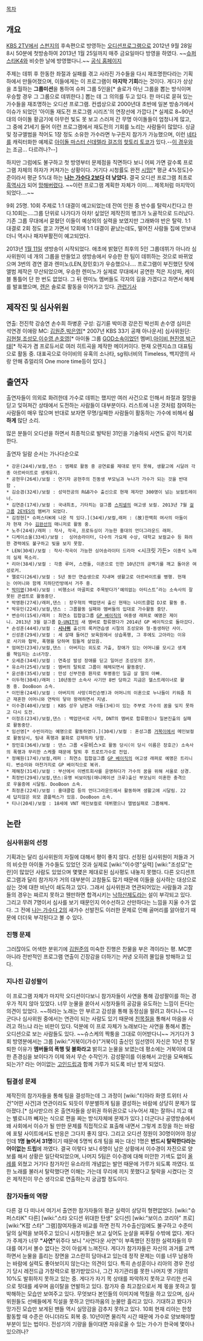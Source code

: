 [[목차]]

== 개요 ==
[[한국방송공사|KBS 2TV]]에서 [[스펀지(KBS)|스펀지]]의 후속편으로 방영하는 [[오디션]]프로그램으로 2012년 9월 28일 8시 50분에 첫방송하여 2013년 1월 25일까지 매주 금요일마다 방영을 하였다. ~~[[슈퍼스타K4]]와 비슷한 날에 방영했다니.~~
[http://www.kbs.co.kr/2tv/enter/lastaudition/view/vod/index.html 공식 홈페이지]


주제는 데뷔 후 한동한 좌절과 실패를 겪고 사라진 가수들을 다시 재조명한다라는 기획하에서 만들어졌으며, 이들에게는 이 프로그램이 '''마지막 기회'''라는 것이다. 게다가 상상을 초월하는 '''그룹미션'''을 통하여 슈퍼 그룹 5인을[* 솔로가 아닌 그룹을 뽑는 방식이며 우승할 경우 그 그룹으로 데뷔한다.] 뽑는 데 그 의의를 두고 있다. 한 마디로 묻혀 있는 가수들을 재조명하는 오디션 프로그램. 컨셉상으로 2000년대 초반에 일본 방송가에서 이슈가 되었던 '아이돌 재도전 프로그램 시리즈'의 연장선에 가깝다.[* 실제로 8~90년대의 아이돌 황금기에 아무런 빛도 못 보고 스러져 간 무명 아이돌들이 엄청나게 많고, 그 중에 21세기 들어 이런 프로그램에서 재도전의 기회를 노리는 사람들이 많았다. 싱글 및 정규앨범을 적어도 1장 정도 소유한 가수라면 누구든지 참가가 가능했으며, 이런 [[네타]]를 캐릭터화한 예제로 [[아이돌 마스터 신데렐라 걸즈]]의 [[핫토리 토코]]가 있다.--[[야자와 니코|이 경우]]와는 조금... 다르려나?--]

하지만 그럼에도 불구하고 첫 방영부터 문제점을 직면하다 보니 어찌 가면 갈수록 프로그램 자체의 하자가 커져가는 상황이다. 거기다 시청률도 완전 [[시망]][* 평균 4%정도]수준이라서 평균 5%대 하는 '''[[나는 가수다 2]]보다 더 낮았다.'''  결국 오디션 프로그램 최초로 [[흑역사]]가 되어 [[망했어요|망해버렸다]]. ~~이런 프로그램 계획한 자체가 이미.... 제목처럼 마지막이 되었다....~~

9회 25명. 10회 주제로 1:1 대결이 예고되었는데 잔여 인원 중 반수를 탈락시킨다고 한다.10회는....그룹 단위로 나가다가 아차! 싶었던 제작진의 병크가 노골적으로 드러났다. 기존 그룹 무대에서 묻혔던 이들이 예상외의 실력을 보였지만 그래봐야 반은 탈락. 1:1 대결로 2회 정도 끌고 가면서 12회에 1:1 대결이 끝났는데도, 떨어진 사람들 집에 안보내더니 역시나 패자부활전이 예고되었다.

2013년 [[1월 11일]] 생방송이 시작되었다. 애초에 밝혔던 최후의 5인 그룹데뷔가 아니라 심사위원이 네 개의 그룹을 만들었고 생방송에서 우승한 한 팀이 데뷔하는 것으로 바뀌었으며 3번의 경연 결과 렌미노(LEN,장민호)가 우승했으나....  프로그램이 부진했던 탓에 앨범 제작은 무산되었으며, 우승한 렌미노가 실제로 무대에서 공연한 적은 지상파, 케이블 통틀어 단 한 번도 없었다. 그 뒤 렌미노 멤버들도 각자의 길을 가겠다고 하면서 해체를 발표했으며, [[렌]]은 솔로로 활동을 이어가고 있다. [http://star.mbn.co.kr/view.php?no=775350&year=2013 관련기사]


== 제작진 및 심사위원 ==

연출: 전진학 강승연 손수희 하병훈
구성: 김기륜 박미경 강은진 박선희 손수영 심미은 석연경 이애랑
MC: [[김원준]],[[박은영]][* 2007년 KBS 33기 공채 아나운서]
심사위원단: [[김현철]],[[조성모]],[[이수영]],[[손호영]][* 아이돌 그룹 [[GOD]]소속이었던 멤버],[[아이비]],[[현진영]],[[박근태]][* 작곡가 겸 프로듀서로 여러 히트곡을 제작한 메이커이다. 현재 오렌지쇼크 대표팀으로 활동 중. 대표곡으로 아이비의 유혹의 소나타, sg워너비의 Timeless, 백지영의 사랑 안해 쥬얼리의 One more time등이 있다.]

== 출연자 ==
출연자들이 의외로 화려한데 가수로 데뷔는 했지만 여러 사건으로 인해서 좌절과 절망을 딛고 잊혀져간 상태에서 도전하는 사람들이 대부분이다. 리스트에 나온 것처럼 참여하는 사람들이 매우 많으며 반대로 보자면 무명/실패한 사람들이 활동하는 가수에 비해서 '''심하게''' 많단 소리.

많은 분들이 오디션을 하면서 최종적으로 발탁된 31인을 기술하되 사연도 같이 적기로 한다.

출연자 일람 순서는 가나다순으로
 * 강온(24세)/보컬,댄스 : 엠페로 활동 중 공연료를 제대로 받지 못해, 생활고에 시달려 각종 아르바이트로 생계유지. 
 * 공현우(26세)/보컬 : 연기자 공현주의 친동생 부모님과 누나가 가수가 되는 것을 반대함 .
 * 김승겸(32세)/보컬 : 성악전공의 R&B가수 출신으로 현재 제자만 300명이 넘는 보컬트레이너. 
 * 김연준(17세)/보컬 : 국내최초, 기타치는 걸그룹 [[스피넬]]의 여고생 보컬. 2013년 7월 [[걸그룹]] [[2EYES]]의 멤버가 되었다.
 * 김정현[* 슈퍼스타K에 나온 적 있다.](34세)/보컬,래퍼 : (故)한백희 여사의 아들이자 현재 가수 [[김완선]]의 매니저로 활동 중.
 * 노주(24세)/래퍼 : 작사, 작곡, 프로듀싱이 가능한 홍대의 언더그라운드 래퍼.
 * 디케이소울(33세)/보컬 :  싱어송라이터, 다수의 가요제 수상, 대학교 보컬교수 등 화려한 경력에도 불구하고 빛을 보지 못함.
 * LEN(30세)/보컬 : 작사·작곡이 가능한 싱어송라이터 드라마 <시크릿 가든> 이종석 노래의 실제 목소리.
 * 리아(38세)/보컬 : 각종 루머, 스캔들, 이혼으로 인한 10년간의 공백기를 깨고 돌아온 여성로커.
 * 멜로디(26세)/보컬 : 5년 동안 연습생으로 지내며 생활고로 아르바이트를 병행. 현재는 어머니와 함께 지하단칸방에서 거주 중.
 * [[박미영]](30세)/보컬 : 비행소녀 마골피로 주목받다가‘예의없는 아티스트’라는 소속사의 잘못된 콘셉트로 활동중단. 
 * 박영환(27세)/래퍼,댄스 : 장우혁의 백업댄서 출신 현재는 나이트클럽 DJ로 활동 중.
 * 박유민(22세)/보컬,댄스 : 그룹활동 실패와 멤버들의 입대로 가수활동 중단.
 * 변승미(15세)/래퍼 : 최연소 힙합걸그룹 [[GP 베이직]]의 여중생 래퍼로 예명은 제이니. 2013년 3월 걸그룹 [[D-UNIT]]의 새 멤버로 합류했다가 2014년 GP 베이직으로 돌아갔다.
 * 손성훈(44세)/보컬 : '''[[시나위]]''' 출신의 록커연습생 시절의 조성모와 형·동생하던 사이.
 * 신성훈(29세)/보컬 : 세 살때 들어간 보육원에서 상습폭행, 그 후에도 고아라는 이유로 사기와 협박, 폭행을 당하며 힘들게 살았음.
 * 엄여진(23세)/보컬,댄스 : 아버지는 외도로 가출, 장애가 있는 어머니를 모시고 생계를 책임지는 소녀가장.
 * 오세준(34세)/보컬 : 연축성 발성 장애를 딛고 일어선 조성모의 조카.
 * 유소라(25세)/보컬 : 멤버의 탈퇴로 그룹이 해체되면서 활동중단.
 * 윤선중(35세)/보컬 : 만성 신부전증 환자로 투병중인 일곱 살 딸의 아빠.
 * 이두혁(30세)/래퍼 : 10년동안 소속사 사기만 8번 당하고 지금은 헬스트레이너로 활동 중. DooBoon 소속.
 * 이민용(24세)/보컬 : 아버지의 사망(파킨슨병)과 어머니의 이혼으로 누나들이 키워줌 최근 재혼한 어머니와 연락이 닿아 왕래하면서 지냄.
 * 이수경(40세)/보컬 : KBS 성우 남편과 아들(3세)이 있는 주부로 가수의 꿈을 잊지 못하고 다시 도전.
 * 이정조(23세)/보컬,댄스 : 백업댄서로 시작, DNT의 멤버로 합류했으나 일본진출의 실패로 활동중단.
 * 임선영[* 수빈이라는 예명으로 활동하였다.](30세)/보컬 : 혼성그룹 [[거북이]]에서 메인보컬로 활동당시, 팀내 폭행과 불화로 강제하차 당함.
 * 장민호(36세)/보컬 : 댄스 그룹 <유비스>로 활동 당시(이 당시 이름은 장호근) 소속사의 폭행과 무리한 스케줄 때문에 탈퇴 후 트로트가수로 전업.
 * 정혜원(17세)/보컬,래퍼 : 최연소 힙합걸그룹 [[GP 베이직]]의 여고생 래퍼로 예명은 트리니티. 변승미와 마찬가지로 GP 베이직으로 복귀.
 * 제해창(31세)/보컬 : 부산에서 이벤트회사를 운영하다가 가수의 꿈을 위해 서울로 상경.
 * 최정빈(29세)/보컬,댄스:유명 비보이팀(애니메이션 크루)출신 부모님이 이혼한 충격으로 우울증에 시달림. DooBoon 소속.
 * 최정훈(22세)/보컬 : 홍대클럽 등의 언더그라운드에서 활동하며 생활고에 시달림. 22세 답지않은 외모 콤플렉스가 있음. DooBoon 소속.
 * 티나(20세)/보컬 : 18세에 VNT 메인보컬로 데뷔했으나 앨범실패로 그룹해체.

== 논란 ==
=== 심사위원의 선정 ===
기획과는 달리 심사위원의 자질에 대해서 평이 좋지 않다. 선정된 심사위원이 저들과 거의 비슷한 아이돌 가수들도 있었던 것과 실제로 [wiki:"이수영"실력] [wiki:"조성모"논란]이 많았던 사람도 있었으며 몇몇은 제대로된 심사평도 내놓지 못했다. 다른 오디션프로그램과 달리 참가자가 거의 대부분이 고참들도 많기 때문에 이들을 심사하는 대상으로 삼는 것에 대한 비난이 쇄도하고 있다. 그래서 심사위원과 연관되어있는 사람들과 고참들의 경우는 짜르지 못하고 웬만하면 합격시키는 [[낙하산]]제도라는 설이 부각되고 있다. 그리고 무려 7명이서 심사를 보기 때문인지 어수선하고 산만하다는 느낌을 지울 수가 없다. 그 전에 [[나는 가수다 2]]의 새가수 선발전도 이러한 문제로 인해 골머리를 앓아왔기 때문에 더더욱 부각된다고 볼 수 있다. 

=== 진행 문제 ===
그러잖아도 어색한 분위기에 [[김원준]]의 미숙한 진행은 찬물을 부은 격이라는 평. MC뿐 아니라 전반적인 프로그램 연출이 긴장감을 더하기는 커녕 오히려 몰입을 방해하고 있다.

=== 지나친 감성팔이 ===
이 프로그램 자체가 마지막 오디션이다보니 참가자들이 사연을 통해 감성팔이를 하는 경우가 적지 않아 있었다. 너무 눈물을 쏟아서 시청자들의 공감을 유도하는 느낌이 든다는 의견이 있었다. ~~하라는 노래는 안 부르고 감성을 통해 동정심을 팔려고 하다니~~ 더군다나 심사위원 중에서는 연관이 되는 사람도 있기 때문에 [[친목질]]을 통해서 마음을 사려고 하느냐 라는 비판이 있다. 덕분에 이 프로 자체가 노래보다는 사연을 통해서 뽑는 오디션으로 보는 사람들도 있다. ~~슈스케의 짝퉁을 그대로 이어받다니~~
거기다가 3회 방영분에서는 그룹 [wiki:"거북이(가수)"거북이] 출신인 임선영이 자신은 10년 전 탈퇴한 이유가 '''멤버들의 폭행 및 불화라고''' 밝히고 눈물을 보였는데 평소에는 거북이에 대한 존경심을 보이다가 이제 와서 무슨 수작인가. 감성팔이를 이용해서 고인을 모욕해도 되는가? 라는 어이없는 [[고인드립]]과 함께 가루가 되도록 비난 받게 되었다.

=== 팀결성 문제 ===
제작진의 참가자들을 통해 팀을 결성하는데 그 과정이 [wiki:"티아라 화영 트위터 사건"어떤 사건]과 연관이라도 되듯이 무분별하게 팀을 결성하는 바람에 상당히 문제가 많아졌다.[* 심사받으러 온 출연자들을 상위권 하위권으로 나누어서 쟤는 잘하니 끼고 얘는 별로니까 빼자는 식으로 편을 짜는 방식자체에 문제가 있다.] 더군다나 공영방송에서 왜 사회에서 이슈가 될 만한 문제를 직접적으로 표출해 내면서 그렇게 조장을 하는 바람에 포털 사이트에서도 반응은 그다지 좋지 않다. 그리고 오디션 정원이 30명이어야 정상인데 '''1명 늘어서 31명'''이기 때문에 5명씩 6개 팀을 짜는 대신 1명은 '''반드시 탈락한다라는 어이없는 드립'''에 까였다. 결국 이렇다 보니 6명이 남은 상황에서 이수경이 자진으로 양보를 해서 상황은 일단락되었으며, 나머지 5팀은 이수경에 대해 미안한 기색도 없이 [[올레]]를 외쳤고 거기다 참가자인 유소라의 개념없는 발언 때문에 가루가 되도록 까였다. 또한 노래를 불러서 탈락했다면 이해는 가는데 무리에 끼지 못했다고 탈락을 시켰다는 것은 제작진이 무슨 생각으로 연출하는지 궁금할 정도이다.

=== 참가자들의 역량 ===
다른 걸 다 떠나서 여기서 출연한 참가자들의 평균 실력이 상당히 형편없었다. [wiki:"슈퍼스타K" 다른] [wiki:"스타 오디션 위대한 탄생" 오디션] [wiki:"보이스 코리아" 프로][wiki:"K팝 스타" 그램]참여자들과 비교를 하면 전직 가수출신임에도 불구하고 수준미달의 실력을 보여주고 있으니 시청자들은 보고 싶어도 눈살을 찌푸릴 수밖에 없다. 게다가 주제가 너무 '''"사연"'''위주다 보니 "사연다운 사연"이 부족했던 진정한 실력자들의 무대를 여기서 볼수 없다는 것이 아쉽게 느껴진다. 게다가 참가자들은 자신의 과거를 고백하면서 눈물을 흘리는 장면을 고스란히 담아내고 있는데 정작 문제는 이를 너무 남용하는 바람에 실력도 좋아보이지 않는다는 의견이 있다.
특히 손성훈이나 리아의 경우 전성기 당시 레전드급 가창력으로 평가받았으나, 그간 자기관리를 못한 나머지 옛 기량의 10%도 발휘하지 못하고 있는 중. 게다가 자기 목 상태를 파악하지 못하고 무리한 선곡으로 핏대를 세우며 음이탈을 연발하고 있다. 참가자 중 최고참으로서 제 몫을 못하고 절박해하는 모습만 보여주고 있다. 무엇보다 본인들의 이미지에 먹칠을 하고 있으며, 심사위원들도 선배들에게 직설을 못하고 안타까움의 눈물만 흘리고 있다. 기대하고 봤다가 망가진 모습만 보게된 팬들 역시 실망감을 감추지 못하고 있다. 10회 현재 리아는 한창 활동할 때 수준은 아니더라도 회복 중. 10년이면 물리적 시간 때문에 가수로 양보해야할 부분이 있는 법이다. 전성기의 기량을 들이대면 자유로울 수 있는 가수가 한국에 몇이나 있으려나?

